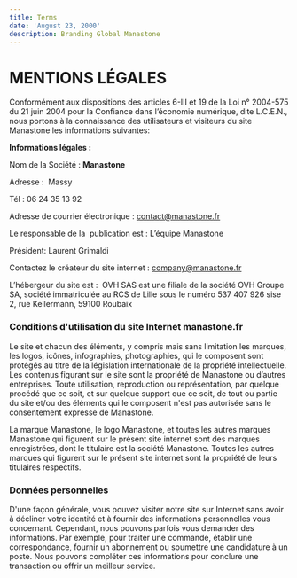 ```yaml
---
title: Terms
date: 'August 23, 2000'
description: Branding Global Manastone
---
```


# MENTIONS LÉGALES

Conformément aux dispositions des articles 6-III et 19 de la Loi n° 2004-575 du 21 juin 2004 pour la Confiance dans l’économie numérique, dite L.C.E.N., nous portons à la connaissance des utilisateurs et visiteurs du site Manastone les informations suivantes:

**Informations légales :**

Nom de la Société : **Manastone**

Adresse :  Massy

Tél : 06 24 35 13 92

Adresse de courrier électronique : contact@manastone.fr

Le responsable de la  publication est : L’équipe Manastone

Président: Laurent Grimaldi

Contactez le créateur du site internet : company@manastone.fr

L’hébergeur du site est :  OVH SAS est une filiale de la société OVH Groupe SA, société immatriculée au RCS de Lille sous le numéro 537 407 926 sise 2, rue Kellermann, 59100 Roubaix

### **Conditions d'utilisation du site Internet manastone.fr**

Le site et chacun des éléments, y compris mais sans limitation les marques, les logos, icônes, infographies, photographies, qui le composent sont protégés au titre de la législation internationale de la propriété intellectuelle. Les contenus figurant sur le site sont la propriété de Manastone ou d’autres entreprises. Toute utilisation, reproduction ou représentation, par quelque procédé que ce soit, et sur quelque support que ce soit, de tout ou partie du site et/ou des éléments qui le composent n'est pas autorisée sans le consentement expresse de Manastone.

La marque Manastone, le logo Manastone, et toutes les autres marques Manastone qui figurent sur le présent site internet sont des marques enregistrées, dont le titulaire est la société Manastone. Toutes les autres marques qui figurent sur le présent site internet sont la propriété de leurs titulaires respectifs.

### **Données personnelles**

D'une façon générale, vous pouvez visiter notre site sur Internet sans avoir à décliner votre identité et à fournir des informations personnelles vous concernant. Cependant, nous pouvons parfois vous demander des informations. Par exemple, pour traiter une commande, établir une correspondance, fournir un abonnement ou soumettre une candidature à un poste. Nous pouvons compléter ces informations pour conclure une transaction ou offrir un meilleur service.
